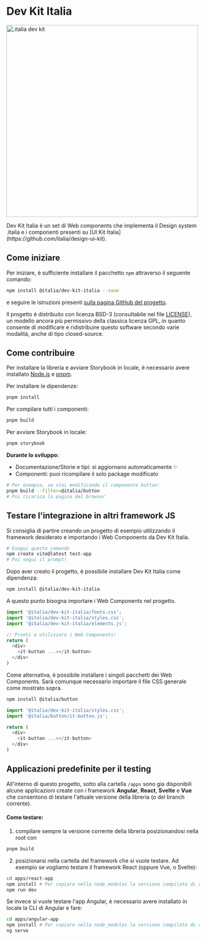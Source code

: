 
<Meta title="Welcome" />

<div class="mb-4">
  <h1 class="visually-hidden">Dev Kit Italia</h1>
  <div>
    <img src="./logo.png" width="500px" alt=".italia dev kit" />
  </div>
  <p class="lead mb-5">
    Dev Kit Italia è un set di Web components che implementa il Design system .italia e i componenti presenti su [UI Kit
    Italia](https://github.com/italia/design-ui-kit).
  </p>
</div>

## Come iniziare

Per iniziare, è sufficiente installare il pacchetto `npm` attraverso il seguente comando:

```bash
npm install @italia/dev-kit-italia --save
```

e seguire le istruzioni presenti [sulla pagina GitHub del
progetto](https://github.com/italia/dev-kit-italia?tab=readme-ov-file#come-usare-la-libreria).

Il progetto è distribuito con licenza BSD-3 (consultabile nel file [LICENSE](https://github.com/italia/dev-kit-italia/blob/main/LICENSE)),
un modello ancora più permissivo della classica licenza GPL, in quanto consente di modificare e ridistribuire
questo software secondo varie modalità, anche di tipo closed-source.

## Come contribuire

Per installare la libreria e avviare Storybook in locale, è necessario avere installato [Node.js](https://nodejs.org/) e [pnpm](https://pnpm.io/).

Per installare le dipendenze:

```bash
pnpm install
```

Per compilare tutti i componenti:

```bash
pnpm build
```

Per avviare Storybook in locale:

```bash
pnpm storybook
```

**Durante lo sviluppo:**

- Documentazione/Storie e tipi: si aggiornano automaticamente ✨
- Componenti: puoi ricompilare il solo package modificato

```bash
# Per esempio, se stai modificando il componente button:
pnpm build --filter=@italia/button
# Poi ricarica la pagina del browser
```

## Testare l'integrazione in altri framework JS

Si consiglia di partire creando un progetto di esempio utilizzando il framework desiderato e importando i Web Components da Dev Kit Italia.

```bash
# Esegui questo comando
npm create vite@latest test-app
# Poi segui il prompt!
```

Dopo aver creato il progetto, è possibile installare Dev Kit Italia come dipendenza:

```bash
npm install @italia/dev-kit-italia
```

A questo punto bisogna importare i Web Components nel progetto.

```javascript
import '@italia/dev-kit-italia/fonts.css';
import '@italia/dev-kit-italia/styles.css';
import '@italia/dev-kit-italia/elements.js';

// Pronti a utilizzare i Web Components!
return (
  <div>
    <it-button ...></it-button>
  </div>
)
```

Come alternativa, è possibile installare i singoli pacchetti dei Web Components. Sarà comunque necessario importare il file CSS generale come mostrato sopra.

```bash
npm install @italia/button
```

```javascript
import '@italia/dev-kit-italia/styles.css';
import '@italia/button/it-button.js';

return (
  <div>
    <it-button ...></it-button>
  </div>
)
```

## Applicazioni predefinite per il testing

All'interno di questo progetto, sotto alla cartella `/apps` sono gia disponibili alcune applicazioni create con i framework **Angular**, **React**, **Svelte** e **Vue** che consentono di testare l'attuale versione della libreria (o del branch corrente).

#### Come testare:

1. compilare sempre la versione corrente della libreria posizionandosi nella root con

```bash
pnpm build
```

2. posizionarsi nella cartella del framework che si vuole testare. Ad esempio se vogliamo testare il framework React (oppure Vue, o Svelte):

```bash
cd apps/react-app
npm install # Per copiare nella node_modules la versione compilata di dev-kit-italia
npm run dev
```

Se invece si vuole testare l'app Angular, è necessario avere installato in locale la CLI di Angular e fare:

```bash
cd apps/angular-app
npm install # Per copiare nella node_modules la versione compilata di dev-kit-italia
ng serve
```
